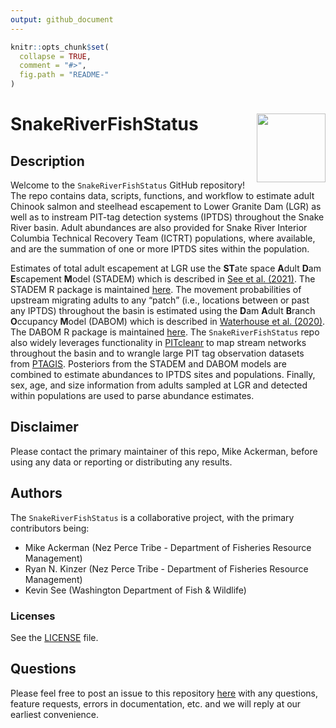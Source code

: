 ```yaml
---
output: github_document
---
```


<!-- README.md is generated from README.Rmd. Please edit that file -->

```r
knitr::opts_chunk$set(
  collapse = TRUE,
  comment = "#>",
  fig.path = "README-"
)
```

# SnakeRiverFishStatus <a href='https://github.com/NPTfisheries/SnakeRiverFishStatus'><img src='DFRM.png' align="right" width="110" /></a>

## Description

Welcome to the `SnakeRiverFishStatus` GitHub repository! The repo contains data, scripts, functions, and workflow to estimate adult Chinook salmon and steelhead escapement to Lower Granite Dam (LGR) as well as to instream PIT-tag detection systems (IPTDS) throughout the Snake River basin. Adult abundances are also provided for Snake River Interior Columbia Technical Recovery Team (ICTRT) populations, where available, and are the summation of one or more IPTDS sites within the population.

Estimates of total adult escapement at LGR use the **ST**ate space **A**dult **D**am **E**scapement **M**odel (STADEM) which is described in [See et al. (2021)](https://afspubs.onlinelibrary.wiley.com/doi/abs/10.1002/nafm.10649). The STADEM R package is maintained [here](https://github.com/KevinSee/STADEM). The movement probabilities of upstream migrating adults to any "patch" (i.e., locations between or past any IPTDS) throughout the basin is estimated using the **D**am **A**dult **B**ranch **O**ccupancy **M**odel (DABOM) which is described in [Waterhouse et al. (2020)](https://esajournals.onlinelibrary.wiley.com/doi/full/10.1002/eap.2202). The DABOM R package is maintained [here](https://github.com/KevinSee/DABOM). The `SnakeRiverFishStatus` repo also widely leverages functionality in [PITcleanr](https://github.com/KevinSee/PITcleanr) to map stream networks throughout the basin and to wrangle large PIT tag observation datasets from [PTAGIS](https://www.ptagis.org/). Posteriors from the STADEM and DABOM models are combined to estimate abundances to IPTDS sites and populations. Finally, sex, age, and size information from adults sampled at LGR and detected within populations are used to parse abundance estimates.

## Disclaimer

Please contact the primary maintainer of this repo, Mike Ackerman, before using any data or reporting or distributing any results.

## Authors

The `SnakeRiverFishStatus` is a collaborative project, with the primary contributors being:

* Mike Ackerman (Nez Perce Tribe - Department of Fisheries Resource Management)
* Ryan N. Kinzer (Nez Perce Tribe - Department of Fisheries Resource Management)
* Kevin See (Washington Department of Fish & Wildlife)

### Licenses

See the [LICENSE](LICENSE) file.

## Questions

Please feel free to post an issue to this repository [here](https://github.com/NPTfisheries/SnakeRiverFishStatus/issues) with any questions, feature requests, errors in documentation, etc. and we will reply at our earliest convenience.

